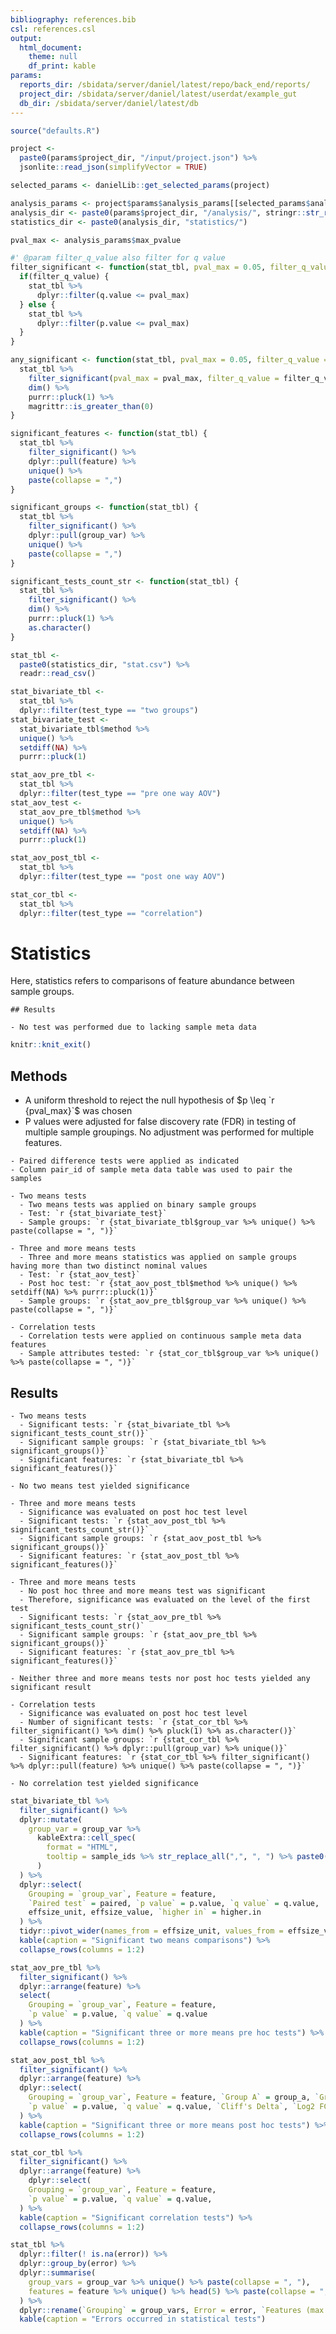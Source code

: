 ```yaml
---
bibliography: references.bib
csl: references.csl
output:
  html_document:
    theme: null
    df_print: kable
params:
  reports_dir: /sbidata/server/daniel/latest/repo/back_end/reports/
  project_dir: /sbidata/server/daniel/latest/userdat/example_gut
  db_dir: /sbidata/server/daniel/latest/db
---
```


```r
source("defaults.R")

project <-
  paste0(params$project_dir, "/input/project.json") %>%
  jsonlite::read_json(simplifyVector = TRUE)

selected_params <- danielLib::get_selected_params(project)

analysis_params <- project$params$analysis_params[[selected_params$analysis]]
analysis_dir <- paste0(params$project_dir, "/analysis/", stringr::str_replace_all(selected_params$analysis, " ", "_"), "/")
statistics_dir <- paste0(analysis_dir, "statistics/")

pval_max <- analysis_params$max_pvalue

#' @param filter_q_value also filter for q value
filter_significant <- function(stat_tbl, pval_max = 0.05, filter_q_value = FALSE) {
  if(filter_q_value) {
    stat_tbl %>%
      dplyr::filter(q.value <= pval_max)
  } else {
    stat_tbl %>%
      dplyr::filter(p.value <= pval_max)
  }
}

any_significant <- function(stat_tbl, pval_max = 0.05, filter_q_value = FALSE) {
  stat_tbl %>%
    filter_significant(pval_max = pval_max, filter_q_value = filter_q_value) %>%
    dim() %>%
    purrr::pluck(1) %>%
    magrittr::is_greater_than(0)
}

significant_features <- function(stat_tbl) {
  stat_tbl %>%
    filter_significant() %>%
    dplyr::pull(feature) %>%
    unique() %>%
    paste(collapse = ",")
}

significant_groups <- function(stat_tbl) {
  stat_tbl %>%
    filter_significant() %>%
    dplyr::pull(group_var) %>%
    unique() %>%
    paste(collapse = ",")
}

significant_tests_count_str <- function(stat_tbl) {
  stat_tbl %>%
    filter_significant() %>%
    dim() %>%
    purrr::pluck(1) %>%
    as.character()
}

stat_tbl <-
  paste0(statistics_dir, "stat.csv") %>%
  readr::read_csv()

stat_bivariate_tbl <-
  stat_tbl %>%
  dplyr::filter(test_type == "two groups") 
stat_bivariate_test <-
  stat_bivariate_tbl$method %>%
  unique() %>%
  setdiff(NA) %>%
  purrr::pluck(1)

stat_aov_pre_tbl <-
  stat_tbl %>%
  dplyr::filter(test_type == "pre one way AOV") 
stat_aov_test <- 
  stat_aov_pre_tbl$method %>%
  unique() %>%
  setdiff(NA) %>%
  purrr::pluck(1)

stat_aov_post_tbl <- 
  stat_tbl %>%
  dplyr::filter(test_type == "post one way AOV") 

stat_cor_tbl <-
  stat_tbl %>%
  dplyr::filter(test_type == "correlation") 
```

<script>MathJax.Hub.Queue(["Typeset", MathJax.Hub]);</script>

# Statistics
Here, statistics refers to comparisons of feature abundance between sample groups.

```rmd
## Results

- No test was performed due to lacking sample meta data
```
```r
knitr::knit_exit()
```

## Methods
- A uniform threshold to reject the null hypothesis of $p \leq  `r {pval_max}`$ was chosen
- P values were adjusted for false discovery rate (FDR) in testing of multiple sample groupings. No adjustment was performed for multiple features.

```rmd
- Paired difference tests were applied as indicated
- Column pair_id of sample meta data table was used to pair the samples
```

```rmd
- Two means tests
  - Two means tests was applied on binary sample groups
  - Test: `r {stat_bivariate_test}`
  - Sample groups: `r {stat_bivariate_tbl$group_var %>% unique() %>% paste(collapse = ", ")}`
```

```rmd
- Three and more means tests
  - Three and more means statistics was applied on sample groups having more than two distinct nominal values
  - Test: `r {stat_aov_test}`
  - Post hoc test: `r {stat_aov_post_tbl$method %>% unique() %>% setdiff(NA) %>% purrr::pluck(1)}`
  - Sample groups: `r {stat_aov_pre_tbl$group_var %>% unique() %>% paste(collapse = ", ")}`
```

```rmd
- Correlation tests
  - Correlation tests were applied on continuous sample meta data features
  - Sample attributes tested: `r {stat_cor_tbl$group_var %>% unique() %>% paste(collapse = ", ")}`
```

## Results
```rmd
- Two means tests
  - Significant tests: `r {stat_bivariate_tbl %>% significant_tests_count_str()}`
  - Significant sample groups: `r {stat_bivariate_tbl %>% significant_groups()}`
  - Significant features: `r {stat_bivariate_tbl %>% significant_features()}`
```
```rmd
- No two means test yielded significance
```
```rmd
- Three and more means tests
  - Significance was evaluated on post hoc test level
  - Significant tests: `r {stat_aov_post_tbl %>% significant_tests_count_str()}`
  - Significant sample groups: `r {stat_aov_post_tbl %>% significant_groups()}`
  - Significant features: `r {stat_aov_post_tbl %>% significant_features()}`
```
```rmd
- Three and more means tests
  - No post hoc three and more means test was significant
  - Therefore, significance was evaluated on the level of the first test
  - Significant tests: `r {stat_aov_pre_tbl %>% significant_tests_count_str()`
  - Significant sample groups: `r {stat_aov_pre_tbl %>% significant_groups()}`
  - Significant features: `r {stat_aov_pre_tbl %>% significant_features()}`
```
```rmd
- Neither three and more means tests nor post hoc tests yielded any significant result
```
```rmd
- Correlation tests
  - Significance was evaluated on post hoc test level
  - Number of significant tests: `r {stat_cor_tbl %>% filter_significant() %>% dim() %>% pluck(1) %>% as.character()}`
  - Significant sample groups: `r {stat_cor_tbl %>% filter_significant() %>% dplyr::pull(group_var) %>% unique()}`
  - Significant features: `r {stat_cor_tbl %>% filter_significant() %>% dplyr::pull(feature) %>% unique() %>% paste(collapse = ", ")}`
```
```rmd
- No correlation test yielded significance
```

```r
stat_bivariate_tbl %>%
  filter_significant() %>%
  dplyr::mutate(
    group_var = group_var %>%
      kableExtra::cell_spec(
        format = "HTML",
        tooltip = sample_ids %>% str_replace_all(",", ", ") %>% paste0("Samples used:", .) %>% paste0(group_counts, "\n", .)
      )
  ) %>%
  dplyr::select(
    Grouping = `group_var`, Feature = feature,
    `Paired test` = paired, `p value` = p.value, `q value` = q.value,
    effsize_unit, effsize_value, `higher in` = higher.in
  ) %>%
  tidyr::pivot_wider(names_from = effsize_unit, values_from = effsize_value) %>%
  kable(caption = "Significant two means comparisons") %>%
  collapse_rows(columns = 1:2)
```

```r
stat_aov_pre_tbl %>%
  filter_significant() %>%
  dplyr::arrange(feature) %>%
  select(
    Grouping = `group_var`, Feature = feature,
    `p value` = p.value, `q value` = q.value
  ) %>%
  kable(caption = "Significant three or more means pre hoc tests") %>%
  collapse_rows(columns = 1:2)
```

```r
stat_aov_post_tbl %>%
  filter_significant() %>%
  dplyr::arrange(feature) %>%
  dplyr::select(
    Grouping = `group_var`, Feature = feature, `Group A` = group_a, `Group B` = group_b, `higher in` = higher.in,
    `p value` = p.value, `q value` = q.value, `Cliff's Delta`, `Log2 FC`
  ) %>%
  kable(caption = "Significant three or more means post hoc tests") %>%
  collapse_rows(columns = 1:2)
```

```r
stat_cor_tbl %>%
  filter_significant() %>%
  dplyr::arrange(feature) %>%
    dplyr::select(
    Grouping = `group_var`, Feature = feature,
    `p value` = p.value, `q value` = q.value,
  ) %>%
  kable(caption = "Significant correlation tests") %>%
  collapse_rows(columns = 1:2)
```

```r
stat_tbl %>%
  dplyr::filter(! is.na(error)) %>%
  dplyr::group_by(error) %>%
  dplyr::summarise(
    group_vars = group_var %>% unique() %>% paste(collapse = ", "),
    features = feature %>% unique() %>% head(5) %>% paste(collapse = ", ")
  ) %>%
  dplyr::rename(`Grouping` = group_vars, Error = error, `Features (max. 5)` = features) %>%
  kable(caption = "Errors occurred in statistical tests")
```
